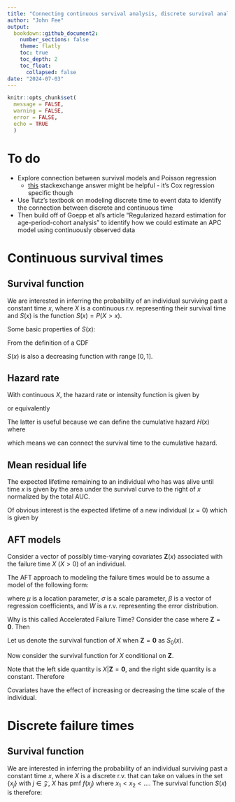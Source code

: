 ```yaml
---
title: "Connecting continuous survival analysis, discrete survival analysis, and age-period cohort analysis"
author: "John Fee"
output:
  bookdown::github_document2:
    number_sections: false
    theme: flatly
    toc: true
    toc_depth: 2
    toc_float:
      collapsed: false
date: "2024-07-03"
---
```


```r
knitr::opts_chunk$set(
  message = FALSE,
  warning = FALSE,
  error = FALSE,
  echo = TRUE
  )
```

# To do

- Explore connection between survival models and Poisson regression
  - [this](https://stats.stackexchange.com/questions/8117/does-cox-regression-have-an-underlying-poisson-distribution/8118#8118) stackexchange answer might be helpful - it's Cox regression specific though
- Use Tutz's textbook on modeling discrete time to event data to identify the connection between discrete and continuous time
- Then build off of Goepp et al's article "Regularized hazard estimation for age-period-cohort analysis" to identify how we could estimate an APC model using continuously observed data

# Continuous survival times

## Survival function

We are interested in inferring the probability of an individual surviving past a constant time $x$, where $X$ is a continuous r.v. representing their survival time and $S(x)$ is the function $S(x) = P(X > x)$.

Some basic properties of $S(x)$:

From the definition of a CDF
\begin{align}
S(x) &= 1 - P(X \leq x)\\
&= 1 - F(x)\\
\implies \frac{d S(x)}{dx} &= \frac{d}{dx}(1 - F(x))\\
f(x) &= - \frac{d S(x)}{dx}
\end{align}

$S(x)$ is also a decreasing function with range $[0,1]$.

## Hazard rate

With continuous $X$, the hazard rate or intensity function is given by

\begin{equation}
h(x) = \frac{f(x)}{S(x)}
\end{equation}
or equivalently
\begin{equation}
h(x) = -\frac{d}{dx}\ln S(x)
\end{equation}

The latter is useful because we can define the cumulative hazard $H(x)$ where
\begin{align}
H(x) &= \int\limits_{0}^{x}h(u)du\\
&= - \ln S(x)
\end{align}

which means we can connect the survival time to the cumulative hazard.
\begin{align}
S(x) &= \exp(-H(x))\\
&= \exp (-\int\limits_{0}^{x}h(u)du)
\end{align}

## Mean residual life

The expected lifetime remaining to an individual who has was alive until time $x$ is given by the area under the survival curve to the right of $x$ normalized by the total AUC.
\begin{align}
\text{mrl}(x) &= \dfrac{\int\limits_{x}^{\infty}(t-x)f(t)dt}{S(x)}\\
&= \dfrac{\int\limits_{x}^{\infty}S(t)dt}{S(x)}
\end{align}

Of obvious interest is the expected lifetime of a new individual ($x = 0$) which is given by
\begin{align}
\text{mrl}(0) &= \text{E}[X]\\
&= \int\limits_{0}^{\infty}tf(t)dt\\
&= \int\limits_{0}^{\infty}S(t)dt
\end{align}

## AFT models

Consider a vector of possibly time-varying covariates $\mathbf{Z}(x)$ associated with the failure time $X$ ($X > 0$) of an individual.

The AFT approach to modeling the failure times would be to assume a model of the following form:

\begin{equation}
Y = \ln X = \mu + \mathbf{\beta}'\mathbf{Z} + \sigma W
\end{equation}

where $\mu$ is a location parameter, $\sigma$ is a scale parameter, $\beta$ is a vector of regression coefficients, and $W$ is a r.v. representing the error distribution.

Why is this called Accelerated Failure Time?  Consider the case where $\mathbf{Z} = \mathbf{0}$.  Then 
\begin{align}
X &= \exp \left(\mu + \sigma W\right)
\end{align}

Let us denote the survival function of $X$ when $\mathbf{Z} = \mathbf{0}$ as $S_{0}(x)$.

Now consider the survival function for $X$ conditional on $\mathbf{Z}$.

\begin{align}
P(X > x | \mathbf{Z}) &= P(\exp \left(\mu + \mathbf{\beta}'\mathbf{Z} + \sigma W\right) > x | \mathbf{Z})\\
&= P(\exp \left(\mu + \sigma W\right) > x \exp (-\mathbf{\beta}'\mathbf{Z}) | \mathbf{Z})
\end{align}

Note that the left side quantity is $X | \mathbf{Z} = \mathbf{0}$, and the right side quantity is a constant.  Therefore
\begin{align}
P(X > x | \mathbf{Z})  &= S_{0}(x \exp (-\mathbf{\beta}'\mathbf{Z}))
\end{align}

Covariates have the effect of increasing or decreasing the time scale of the individual.


# Discrete failure times

## Survival function

We are interested in inferring the probability of an individual surviving past a constant time $x$, where $X$ is a discrete r.v. that can take on values in the set $\{x_{j}\}$ with $j \in \mathcal{Z}$, $X$ has pmf $f(x_{j})$ where $x_{1} < x_{2} < \ldots$.  The survival function $S(x)$ is therefore:

\begin{align}
S(x) &= P(X > x)\\
&= \sum\limits_{x_{j} > x} f(x_{j})
\end{align}





